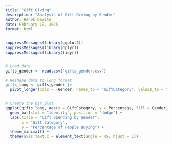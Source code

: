 ```yaml
---
title: "Gift Giving"
description: "Analysis of Gift Giving by Gender"
author: Henok Dawite
date: February 19, 2025
format: html
---
```


```r
suppressMessages(library(ggplot2))
suppressMessages(library(dplyr))
suppressMessages(library(tidyr))


# Load data
gifts_gender <- read.csv("gifts_gender.csv")

# Reshape data to long format
gifts_long <- gifts_gender |>
  pivot_longer(cols = -Gender, names_to = "GiftCategory", values_to = "Percentage")


# Create the bar plot
ggplot(gifts_long, aes(x = GiftCategory, y = Percentage, fill = Gender)) +
  geom_bar(stat = "identity", position = "dodge") +
  labs(title = "Gift Spending by Gender", 
       x = "Gift Category", 
       y = "Percentage of People Buying") +
  theme_minimal() +
  theme(axis.text.x = element_text(angle = 45, hjust = 1))
```
